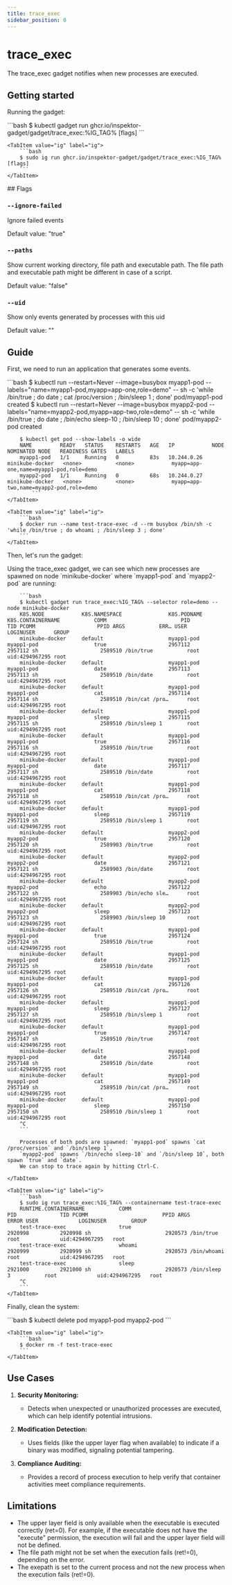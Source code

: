 ```yaml
---
title: trace_exec
sidebar_position: 0
---
```



# trace_exec

The trace_exec gadget notifies when new processes are executed.

## Getting started

Running the gadget:

<Tabs groupId="env">
    <TabItem value="kubectl-gadget" label="kubectl gadget">
        ```bash
        $ kubectl gadget run ghcr.io/inspektor-gadget/gadget/trace_exec:%IG_TAG% [flags]
        ```
    </TabItem>

    <TabItem value="ig" label="ig">
        ```bash
        $ sudo ig run ghcr.io/inspektor-gadget/gadget/trace_exec:%IG_TAG% [flags]
        ```
    </TabItem>
</Tabs>
## Flags

### `--ignore-failed`

Ignore failed events

Default value: "true"

### `--paths`

Show current working directory, file path and executable path. The file path and executable path might be different in case of a script.

Default value: "false"

### `--uid`

Show only events generated by processes with this uid

Default value: ""

## Guide

First, we need to run an application that generates some events.

<Tabs groupId="env">
    <TabItem value="kubectl-gadget" label="kubectl gadget">
        ```bash
        $ kubectl run --restart=Never --image=busybox myapp1-pod --labels="name=myapp1-pod,myapp=app-one,role=demo" -- sh -c 'while /bin/true ; do date ; cat /proc/version ; /bin/sleep 1 ; done'
        pod/myapp1-pod created
        $ kubectl run --restart=Never --image=busybox myapp2-pod --labels="name=myapp2-pod,myapp=app-two,role=demo" -- sh -c 'while /bin/true ; do date ; /bin/echo sleep-10 ; /bin/sleep 10 ; done'
        pod/myapp2-pod created

        $ kubectl get pod --show-labels -o wide
        NAME         READY   STATUS    RESTARTS   AGE   IP            NODE              NOMINATED NODE   READINESS GATES   LABELS
        myapp1-pod   1/1     Running   0          83s   10.244.0.26   minikube-docker   <none>           <none>            myapp=app-one,name=myapp1-pod,role=demo
        myapp2-pod   1/1     Running   0          68s   10.244.0.27   minikube-docker   <none>           <none>            myapp=app-two,name=myapp2-pod,role=demo
            ```
    </TabItem>

    <TabItem value="ig" label="ig">
        ```bash
        $ docker run --name test-trace-exec -d --rm busybox /bin/sh -c 'while /bin/true ; do whoami ; /bin/sleep 3 ; done'
        ```
    </TabItem>
</Tabs>

Then, let's run the gadget:

<Tabs groupId="env">
    <TabItem value="kubectl-gadget" label="kubectl gadget">
        Using the trace_exec gadget, we can see which new processes are spawned on node
        `minikube-docker` where `myapp1-pod` and `myapp2-pod` are running:

        ```bash
        $ kubectl gadget run trace_exec:%IG_TAG% --selector role=demo --node minikube-docker
        K8S.NODE            K8S.NAMESPACE               K8S.PODNAME                 K8S.CONTAINERNAME           COMM                        PID            TID PCOMM                    PPID ARGS           ERR… USER           LOGINUSER      GROUP
        minikube-docker     default                     myapp1-pod                  myapp1-pod                  true                    2957112        2957112 sh                    2589510 /bin/true           root           uid:4294967295 root
        minikube-docker     default                     myapp1-pod                  myapp1-pod                  date                    2957113        2957113 sh                    2589510 /bin/date           root           uid:4294967295 root
        minikube-docker     default                     myapp1-pod                  myapp1-pod                  cat                     2957114        2957114 sh                    2589510 /bin/cat /pro…      root           uid:4294967295 root
        minikube-docker     default                     myapp1-pod                  myapp1-pod                  sleep                   2957115        2957115 sh                    2589510 /bin/sleep 1        root           uid:4294967295 root
        minikube-docker     default                     myapp1-pod                  myapp1-pod                  true                    2957116        2957116 sh                    2589510 /bin/true           root           uid:4294967295 root
        minikube-docker     default                     myapp1-pod                  myapp1-pod                  date                    2957117        2957117 sh                    2589510 /bin/date           root           uid:4294967295 root
        minikube-docker     default                     myapp1-pod                  myapp1-pod                  cat                     2957118        2957118 sh                    2589510 /bin/cat /pro…      root           uid:4294967295 root
        minikube-docker     default                     myapp1-pod                  myapp1-pod                  sleep                   2957119        2957119 sh                    2589510 /bin/sleep 1        root           uid:4294967295 root
        minikube-docker     default                     myapp2-pod                  myapp2-pod                  true                    2957120        2957120 sh                    2589903 /bin/true           root           uid:4294967295 root
        minikube-docker     default                     myapp2-pod                  myapp2-pod                  date                    2957121        2957121 sh                    2589903 /bin/date           root           uid:4294967295 root
        minikube-docker     default                     myapp2-pod                  myapp2-pod                  echo                    2957122        2957122 sh                    2589903 /bin/echo sle…      root           uid:4294967295 root
        minikube-docker     default                     myapp2-pod                  myapp2-pod                  sleep                   2957123        2957123 sh                    2589903 /bin/sleep 10       root           uid:4294967295 root
        minikube-docker     default                     myapp1-pod                  myapp1-pod                  true                    2957124        2957124 sh                    2589510 /bin/true           root           uid:4294967295 root
        minikube-docker     default                     myapp1-pod                  myapp1-pod                  date                    2957125        2957125 sh                    2589510 /bin/date           root           uid:4294967295 root
        minikube-docker     default                     myapp1-pod                  myapp1-pod                  cat                     2957126        2957126 sh                    2589510 /bin/cat /pro…      root           uid:4294967295 root
        minikube-docker     default                     myapp1-pod                  myapp1-pod                  sleep                   2957127        2957127 sh                    2589510 /bin/sleep 1        root           uid:4294967295 root
        minikube-docker     default                     myapp1-pod                  myapp1-pod                  true                    2957147        2957147 sh                    2589510 /bin/true           root           uid:4294967295 root
        minikube-docker     default                     myapp1-pod                  myapp1-pod                  date                    2957148        2957148 sh                    2589510 /bin/date           root           uid:4294967295 root
        minikube-docker     default                     myapp1-pod                  myapp1-pod                  cat                     2957149        2957149 sh                    2589510 /bin/cat /pro…      root           uid:4294967295 root
        minikube-docker     default                     myapp1-pod                  myapp1-pod                  sleep                   2957150        2957150 sh                    2589510 /bin/sleep 1        root           uid:4294967295 root
        ^C
        ```

        Processes of both pods are spawned: `myapp1-pod` spawns `cat /proc/version` and `/bin/sleep 1`,
        `myapp2-pod` spawns `/bin/echo sleep-10` and `/bin/sleep 10`, both spawn `true` and `date`.
        We can stop to trace again by hitting Ctrl-C.

    </TabItem>

    <TabItem value="ig" label="ig">
        ```bash
        $ sudo ig run trace_exec:%IG_TAG% --containername test-trace-exec
        RUNTIME.CONTAINERNAME           COMM                            PID              TID PCOMM                        PPID ARGS             ERROR USER             LOGINUSER        GROUP
        test-trace-exec                 true                        2920998          2920998 sh                        2920573 /bin/true              root             uid:4294967295   root
        test-trace-exec                 whoami                      2920999          2920999 sh                        2920573 /bin/whoami            root             uid:4294967295   root
        test-trace-exec                 sleep                       2921000          2921000 sh                        2920573 /bin/sleep 3           root             uid:4294967295   root
        ^C
        ```
    </TabItem>
</Tabs>

Finally, clean the system:

<Tabs groupId="env">
    <TabItem value="kubectl-gadget" label="kubectl gadget">
        ```bash
        $ kubectl delete pod myapp1-pod myapp2-pod
        ```
    </TabItem>

    <TabItem value="ig" label="ig">
        ```bash
        $ docker rm -f test-trace-exec
        ```
    </TabItem>
</Tabs>

## Use Cases

1. **Security Monitoring:**
   - Detects when unexpected or unauthorized processes are executed, which can help identify potential intrusions.
   
2. **Modification Detection:**  
   - Uses fields (like the upper layer flag when available) to indicate if a binary was modified, signaling potential tampering.
   
3. **Compliance Auditing:**  
   - Provides a record of process execution to help verify that container activities meet compliance requirements.

## Limitations

- The upper layer field is only available when the executable is executed
 correctly (ret=0). For example, if the executable does not have the "execute"
 permission, the execution will fail and the upper layer field will not be
 defined.
- The file path might not be set when the execution fails (ret!=0), depending
 on the error.
- The exepath is set to the current process and not the new process when the
 execution fails (ret!=0).
